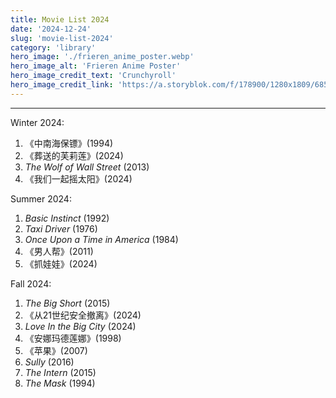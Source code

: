 ```yaml
---
title: Movie List 2024
date: '2024-12-24'
slug: 'movie-list-2024'
category: 'library'
hero_image: './frieren_anime_poster.webp'
hero_image_alt: 'Frieren Anime Poster'
hero_image_credit_text: 'Crunchyroll'
hero_image_credit_link: 'https://a.storyblok.com/f/178900/1280x1809/68550494ec/frieren-beyond-journey-s-end-key-visual.jpg/m/filters:quality(95)format(webp)'
---
```


---

Winter 2024:

1. 《中南海保镖》(1994)
2. 《葬送的芙莉莲》(2024)
3. _The Wolf of Wall Street_ (2013)
4. 《我们一起摇太阳》(2024)

Summer 2024:

1. _Basic Instinct_ (1992)
2. _Taxi Driver_ (1976)
3. _Once Upon a Time in America_ (1984)
4. 《男人帮》(2011)
5. 《抓娃娃》(2024)

Fall 2024:

1. _The Big Short_ (2015)
2. 《从21世纪安全撤离》(2024)
3. _Love In the Big City_ (2024)
4. 《安娜玛德莲娜》(1998)
5. 《苹果》(2007)
6. _Sully_ (2016)
7. _The Intern_ (2015)
8. _The Mask_ (1994)